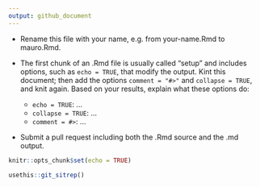 ```yaml
---
output: github_document
---
```


* Rename this file with your name, e.g. from your-name.Rmd to mauro.Rmd.

* The first chunk of an .Rmd file is usually called "setup" and includes options, such as `echo = TRUE`, that modify the output. Kint this document; then add the options `comment = "#>"` and `collapse = TRUE`, and knit again. Based on your results, explain what these options do:

  * `echo = TRUE`: ...
  * `collapse = TRUE`: ...
  * `comment = #>`: ...

* Submit a pull request including both the .Rmd source and the .md output.

```r
knitr::opts_chunk$set(echo = TRUE)
```

```r
usethis::git_sitrep()
```

